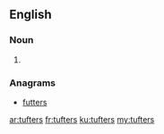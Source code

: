 ==English==

===Noun===
{{head|en|noun plural form}}

# {{plural of|tufter|lang=en}}

===Anagrams===
* [[futters#English|futters]]

[[ar:tufters]]
[[fr:tufters]]
[[ku:tufters]]
[[my:tufters]]